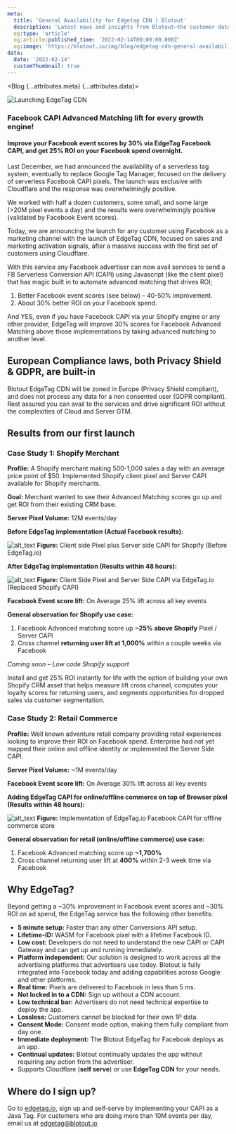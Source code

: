 ```yaml
---
meta:
  title: 'General Availability for Edgetag CDN | Blotout'
  description: 'Latest news and insights from Blotout—the customer data platform reimagined for the trusted enterprise.'
  og:type: 'article'
  og:article:published_time: '2022-02-14T00:00:00.000Z'
  og:image: 'https://blotout.io/img/blog/edgetag-cdn-general-availability/thumbnail.png'
data:
  date: '2022-02-14'
  customThumbnail: true
---
```




<Blog {...attributes.meta} {...attributes.data}>

![Launching EdgeTag CDN](/img/blog/edgetag-cdn-general-availability/main.png)

### Facebook CAPI Advanced Matching lift for every growth engine!

#### Improve your Facebook event scores by 30% via EdgeTag Facebook CAPI, and get 25% ROI on your Facebook spend overnight.

Last December, we had announced the availability of a serverless tag system, eventually to replace Google Tag Manager, focused on the delivery of serverless Facebook CAPI pixels. The launch was exclusive with Cloudflare and the response was overwhelmingly positive.

We worked with half a dozen customers, some small, and some large (>20M pixel events a day) and the results were overwhelmingly positive (validated by Facebook Event scores).

Today, we are announcing the launch for any customer using Facebook as a marketing channel with the launch of EdgeTag CDN, focused on sales and marketing activation signals, after a massive success with the first set of customers using Cloudflare.

With this service any Facebook advertiser can now avail services to send a FB Serverless Conversion API (CAPI) using Javascript (like the client pixel) that has magic built in to automate advanced matching that drives ROI;

1. Better Facebook event scores (see below) – 40-50% improvement.
2. About 30% better ROI on your Facebook spend.

And YES, even if you have Facebook CAPI via your Shopify engine or any other provider, EdgeTag will improve 30% scores for Facebook Advanced Matching above those implementations by taking advanced matching to another level.

## European Compliance laws, both Privacy Shield & GDPR, are built-in

Blotout EdgeTag CDN will be zoned in Europe (Privacy Shield compliant), and does not process any data for a non consented user (GDPR compliant). Rest assured you can avail to the services and drive significant ROI without the complexities of Cloud and Server GTM.

## Results from our first launch

### Case Study 1: Shopify Merchant

**Profile:** A Shopify merchant making 500-1,000 sales a day with an average price point of $50. Implemented Shopify client pixel and Server CAPI available for Shopify merchants.

**Goal:** Merchant wanted to see their Advanced Matching scores go up and get ROI from their existing CRM base.

**Server Pixel Volume:** 12M events/day

**Before EdgeTag implementation (Actual Facebook results):**

![alt_text](/img/blog/edgetag-cdn-general-availability/image1.png "image_tooltip")
<span className='caption'>**Figure:** Client side Pixel plus Server side CAPI for Shopify (Before EdgeTag.io)</span>

**After EdgeTag implementation (Results within 48 hours):**

![alt_text](/img/blog/edgetag-cdn-general-availability/image2.png "image_tooltip")
<span className='caption'>**Figure:** Client Side Pixel and Server Side CAPI via EdgeTag.io (Replaced Shopify CAPI)</span>

**Facebook Event score lift:** On Average 25% lift across all key events

**General observation for Shopify use case:**

1. Facebook Advanced matching score up **~25% above Shopify** Pixel / Server CAPI
2. Cross channel **returning user lift at 1,000%** within a couple weeks via Facebook

*Coming soon – Low code Shopify support*

Install and get 25% ROI instantly for life with the option of building your own Shopify CRM asset that helps measure lift cross channel, computes your loyalty scores for returning users, and segments opportunities for dropped sales via customer segmentation.

### Case Study 2: Retail Commerce

**Profile:** Well known adventure retail company providing retail experiences looking to improve their ROI on Facebook spend. Enterprise had not yet mapped their online and offline identity or implemented the Server Side CAPI.

**Server Pixel Volume:** ~1M events/day

**Facebook Event score lift:** On Average 30% lift across all key events

**Adding EdgeTag CAPI for online/offline commerce on top of Browser pixel (Results within 48 hours):**

![alt_text](/img/blog/edgetag-cdn-general-availability/image3.png "image_tooltip")
<span className='caption'>**Figure:** Implementation of EdgeTag.io Facebook CAPI for offline commerce store</span>

**General observation for retail (online/offline commerce) use case:**

1. Facebook Advanced matching score up **~1,700%**
2. Cross channel returning user lift at **400%** within 2-3 week time via Facebook

## Why EdgeTag?

Beyond getting a ~30% improvement in Facebook event scores and ~30% ROI on ad spend, the EdgeTag service has the following other benefits:

* **5 minute setup:** Faster than any other Conversions API setup.
* **Lifetime-ID:** WASM for Facebook pixel with a lifetime Facebook ID.
* **Low cost:** Developers do not need to understand the new CAPI or CAPI Gateway and can get up and running immediately.
* **Platform independent:** Our solution is designed to work across all the advertising platforms that advertisers use today. Blotout is fully integrated into Facebook today and adding capabilities across Google and other platforms.
* **Real time:** Pixels are delivered to Facebook in less than 5 ms.
* **Not locked in to a CDN:** Sign up without a CDN account.
* **Low technical bar:** Advertisers do not need technical expertise to deploy the app.
* **Lossless:** Customers cannot be blocked for their own 1P data.
* **Consent Mode:** Consent mode option, making them fully compliant from day one.
* **Immediate deployment:** The Blotout EdgeTag for Facebook deploys as an app.
* **Continual updates:** Blotout continually updates the app without requiring any action from the advertiser.
* Supports Cloudflare (**self serve**) or use **EdgeTag CDN** for your needs.


## Where do I sign up?

Go to [edgetag.io](https://edgetag.io/), sign up and self-serve by implementing your CAPI as a Java Tag. For customers who are doing more than 10M events per day, email us at [edgetag@blotout.io](mailto:edgetag@blotout.io)

</Blog>
